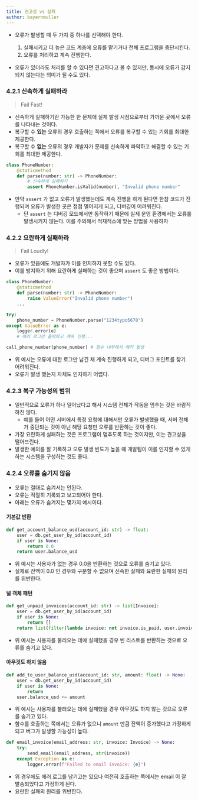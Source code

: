 ```yaml
---
title: 견고성 vs 실패
author: bayernmuller
---
```


* 오류가 발생할 때 두 가지 중 하나를 선택해야 한다.
    1. 실패시키고 더 높은 코드 계층에 오류를 맡기거나 전체 프로그램을 중단시킨다.
    2. 오류를 처리하고 계속 진행한다.

* 오류가 있더라도 처리를 할 수 있다면 견고하다고 볼 수 있지만, 동시에 오류가 감지되지 않는다는 의미가 될 수도 있다.

### 4.2.1 신속하게 실패하라
> Fail Fast!

* 신속하게 실패하기란 가능한 한 문제에 실제 발생 시점으로부터 가까운 곳에서 오류를 나타내는 것이다.
* 복구할 수 **있는** 오류의 경우 호출하는 쪽에서 오류를 복구할 수 있는 기회를 최대한 제공한다.
* 복구할 수 **없는** 오류의 경우 개발자가 문제를 신속하게 파악하고 해결할 수 있는 기회를 최대한 제공한다.

```python
class PhoneNumber:
    @staticmethod
    def parse(number: str) -> PhoneNumber:
        # 신속하게 실패하기
        assert PhoneNumber.isValid(number), "Invalid phone number"
```

* 만약 `assert` 가 없고 오류가 발생했는데도 계속 진행을 하게 된다면 한참 코드가 진행되며 오류가 발생한 곳은 점점 멀어지게 되고, 디버깅이 어려워진다.
    * 단 `assert` 는 디버깅 모드에서만 동작하기 때문에 실제 운영 환경에서는 오류를 발생시키지 않는다. 이를 주의해서 적재적소에 맞는 방법을 사용하자

### 4.2.2 요란하게 실패하라
> Fail Loudly!

* 오류가 있음에도 개발자가 이를 인지하지 못할 수도 있다.
* 이를 방지하기 위해 요란하게 실패하는 것이 좋으며 `assert` 도 좋은 방법이다.

```python
class PhoneNumber:
    @staticmethod
    def parse(number: str) -> PhoneNumber:
        raise ValueError("Invalid phone number")
    ...

try:
    phone_number = PhoneNumber.parse("1234typo5678")
except ValueError as e:
    logger.error(e)
    # 에러 로그만 출력하고 계속 진행...

call_phone_number(phone_number) # 함수 내부에서 에러 발생
```

* 위 예시는 오류에 대한 로그만 남긴 채 계속 진행하게 되고, 디버그 포인트를 찾기 어려워진다.
* 오류가 발생 했는지 자체도 인지하기 어렵다.

### 4.2.3 복구 가능성의 범위

* 일반적으로 오류가 하나 일어났다고 해서 시스템 전체가 작동을 멈추는 것은 바람직 하진 않다.
    * 예를 들어 어떤 서버에서 특정 요청에 대해서만 오류가 발생했을 때, 서버 전체가 중단되는 것이 아닌 해당 요청만 오류를 반환하는 것이 좋다.
* 가장 요란하게 실패하는 것은 프로그램이 멈추도록 하는 것이지만, 이는 견고성을 떨어뜨린다.
* 발생한 예외를 잘 기록하고 오류 발생 빈도가 높을 때 개발팀이 이를 인지할 수 있게 하는 시스템을 구성하는 것도 좋다.

### 4.2.4 오류를 숨기지 않음

* 오류는 절대로 숨겨서는 안된다.
* 오류는 적절히 기록되고 보고되어야 한다.
* 아래는 오류가 숨겨지는 몇가지 예시이다.

#### 기본값 반환
```python
def get_account_balance_usd(account_id: str) -> float:
    user = db.get_user_by_id(account_id)
    if user is None:
        return 0.0
    return user.balance_usd
```

* 위 예시는 사용자가 없는 경우 0.0을 반환하는 것으로 오류를 숨기고 있다.
* 실제로 잔액이 0.0 인 경우와 구분할 수 없으며 신속한 실패와 요란한 실패의 원리를 위반한다.

#### 널 객체 패턴
```python
def get_unpaid_invoices(account_id: str) -> list[Invoice]:
    user = db.get_user_by_id(account_id)
    if user is None:
        return []
    return list(filter(lambda invoice: not invoice.is_paid, user.invoices))
```

* 위 예시는 사용자를 불러오는 데에 실패했을 경우 빈 리스트를 반환하는 것으로 오류를 숨기고 있다.

#### 아무것도 하지 않음
```python
def add_to_user_balance_usd(account_id: str, amount: float) -> None:
    user = db.get_user_by_id(account_id)
    if user is None:
        return
    user.balance_usd += amount
```

* 위 예시는 사용자를 불러오는 데에 실패했을 경우 아무것도 하지 않는 것으로 오류를 숨기고 있다.
* 함수를 호출하는 쪽에서는 오류가 없으니 `amount` 만큼 잔액이 증가했다고 가정하게 되고 버그가 발생할 가능성이 높다.

```python
def email_invoice(email_address: str, invoice: Invoice) -> None:
    try:
        send_email(email_address, str(invoice))
    except Exception as e:
        logger.error(f"Failed to email invoice: {e}")
```

* 위 경우에도 에러 로그를 남기고는 있으나 여전히 호출하는 쪽에서는 email 이 잘 발송되었다고 가정하게 된다.
* 요란한 실패의 원리를 위반한다.
